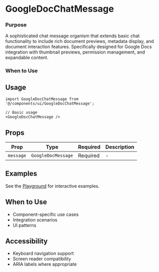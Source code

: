 # GoogleDocChatMessage

### Purpose
A sophisticated chat message organism that extends basic chat functionality to include rich document previews, metadata display, and document interaction features. Specifically designed for Google Docs integration with thumbnail previews, permission management, and expandable content.
### When to Use

## Usage

```tsx
import GoogleDocChatMessage from '@/components/ui/GoogleDocChatMessage';

// Basic usage
<GoogleDocChatMessage />
```

## Props

| Prop | Type | Required | Description |
|------|------|----------|-------------|
| `message` | `GoogleDocMessage` | Required | - |

## Examples

See the [Playground](/play) for interactive examples.

## When to Use

- Component-specific use cases
- Integration scenarios
- UI patterns

## Accessibility

- Keyboard navigation support
- Screen reader compatibility
- ARIA labels where appropriate
